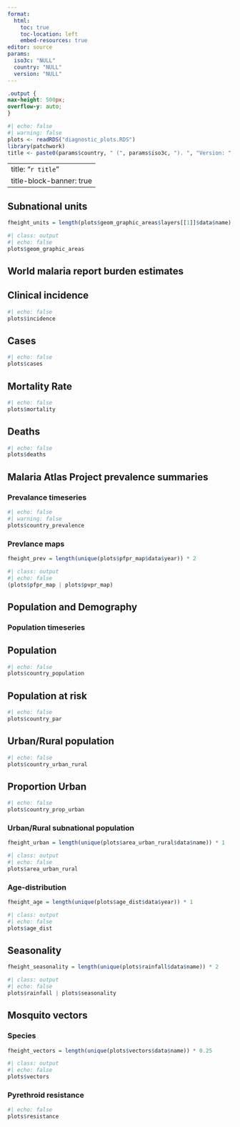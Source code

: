 ```yaml
---
format: 
  html:
    toc: true
    toc-location: left
    embed-resources: true
editor: source
params:
  iso3c: "NULL"
  country: "NULL"
  version: "NULL"
---
```


```css
.output {
max-height: 500px;
overflow-y: auto;
}
```

```r
#| echo: false
#| warning: false
plots <- readRDS("diagnostic_plots.RDS")
library(patchwork)
title <- paste0(params$country, " (", params$iso3c, "). ", "Version: ", params$version)
```

---
title: "`r title`"
title-block-banner: true
---

## Subnational units

```r
fheight_units = length(plots$geom_graphic_areas$layers[[1]]$data$name) * 1.5
```

```r
#| class: output
#| echo: false
plots$geom_graphic_areas
```

## World malaria report burden estimates

::: panel-tabset
## Clinical incidence

```r
#| echo: false
plots$incidence
```

## Cases

```r
#| echo: false
plots$cases
```

## Mortality Rate

```r
#| echo: false
plots$mortality
```

## Deaths

```r
#| echo: false
plots$deaths
```
:::

## Malaria Atlas Project prevalence summaries

### Prevalance timeseries

```r
#| echo: false
#| warning: false
plots$country_prevalence
```

### Prevlance maps

```r
fheight_prev = length(unique(plots$pfpr_map$data$year)) * 2
```

```r
#| class: output
#| echo: false
(plots$pfpr_map | plots$pvpr_map)
```

## Population and Demography

### Population timeseries

::: panel-tabset
## Population

```r
#| echo: false
plots$country_population
```

## Population at risk

```r
#| echo: false
plots$country_par
```

## Urban/Rural population

```r
#| echo: false
plots$country_urban_rural
```

## Proportion Urban

```r
#| echo: false
plots$country_prop_urban
```

:::

### Urban/Rural subnational population
```r
fheight_urban = length(unique(plots$area_urban_rural$data$name)) * 1
```

```r
#| class: output
#| echo: false
plots$area_urban_rural
```

### Age-distribution

```r
fheight_age = length(unique(plots$age_dist$data$year)) * 1
```

```r
#| class: output
#| echo: false
plots$age_dist
```

## Seasonality
```r
fheight_seasonality = length(unique(plots$rainfall$data$name)) * 2
```

```r
#| class: output
#| echo: false
plots$rainfall | plots$seasonality
```

## Mosquito vectors

### Species
```r
fheight_vectors = length(unique(plots$vectors$data$name)) * 0.25
```

```r
#| class: output
#| echo: false
plots$vectors
```

### Pyrethroid resistance
```r
#| echo: false
plots$resistance
```